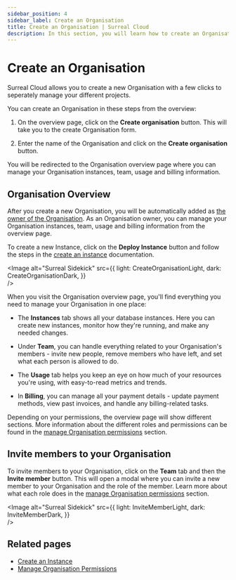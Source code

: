 ```yaml
---
sidebar_position: 4
sidebar_label: Create an Organisation
title: Create an Organisation | Surreal Cloud
description: In this section, you will learn how to create an Organisation in Surreal Cloud.
---
```




# Create an Organisation

Surreal Cloud allows you to create a new Organisation with a few clicks to seperately manage your different projects. 

You can create an Organisation in these steps from the overview:

1. On the overview page, click on the **Create organisation** button. This will take you to the create Organisation form.

2. Enter the name of the Organisation and click on the **Create organisation** button.

You will be redirected to the Organisation overview page where you can manage your Organisation instances, team, usage and billing information.


## Organisation Overview

After you create a new Organisation, you will be automatically added as [the owner of the Organisation](/docs/cloud/advanced-topics/manage-organisation-permissions). As an Organisation owner, you can manage your Organisation instances, team, usage and billing information from the overview page. 

To create a new Instance, click on the **Deploy Instance** button and follow the steps in the [create an instance](/docs/cloud/getting-started/create-an-instance) documentation.

<Image
alt="Surreal Sidekick"
src={{
	light: CreateOrganisationLight,
	dark: CreateOrganisationDark,
	}}  
/>

When you visit the Organisation overview page, you'll find everything you need to manage your Organisation in one place:

- The **Instances** tab shows all your database instances. Here you can create new instances, monitor how they're running, and make any needed changes.

- Under **Team**, you can handle everything related to your Organisation's members - invite new people, remove members who have left, and set what each person is allowed to do.

- The **Usage** tab helps you keep an eye on how much of your resources you're using, with easy-to-read metrics and trends.

- In **Billing**, you can manage all your payment details - update payment methods, view past invoices, and handle any billing-related tasks.


Depending on your permissions, the overview page will show different sections. More information about the different roles and permissions can be found in the [manage Organisation permissions](/docs/cloud/advanced-topics/manage-organisation-permissions) section.

## Invite members to your Organisation

To invite members to your Organisation, click on the **Team** tab and then the **Invite member** button. This will open a modal where you can invite a new member to your Organisation and the role of the member. Learn more about what each role does in the [manage Organisation permissions](/docs/cloud/advanced-topics/manage-organisation-permissions) section.

<Image
alt="Surreal Sidekick"
src={{
	light: InviteMemberLight,
	dark: InviteMemberDark,
	}}  
/>


## Related pages

- [Create an Instance](/docs/cloud/getting-started/create-an-instance)
- [Manage Organisation Permissions](/docs/cloud/advanced-topics/manage-organisation-permissions)

